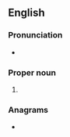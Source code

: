 {{also|Manu|manu|manú|ma nữ|mānu}}
==English==

===Pronunciation===
* {{IPA|en|/mæn ju/}}{{attn|en|stress pattern? primary on both?}}

===Proper noun===
{{en-proper noun|head=Man U}}

# {{clipping of|en|{{w|Manchester United F.C.|Manchester United Football Club}}}}

===Anagrams===
* {{anagrams|en|a=amnu|Amun|NUMA|Numa|Uman}}
